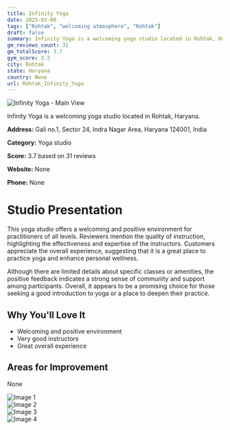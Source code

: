 ```yaml
---
title: Infinity Yoga
date: 2025-03-08
tags: ["Rohtak", "welcoming atmosphere", "Rohtak"]  
draft: false
summary: Infinity Yoga is a welcoming yoga studio located in Rohtak, Haryana.
gm_reviews_count: 31
gm_totalScore: 3.7
gym_score: 3.2
city: Rohtak
state: Haryana
country: None
url: Rohtak_Infinity_Yoga
---
```


<div className="aspect-[16/9] relative my-8">
  <img 
    src="https://lh5.googleusercontent.com/p/AF1QipPT5k4IkGde4JNgyJhDlwQUEuvs7vyPaHb7JcGj=w1920-h1080-k-no"
    alt="Infinity Yoga - Main View"
    className="object-cover absolute inset-0 w-full h-full rounded-lg"
  />
</div>

Infinity Yoga is a welcoming yoga studio located in Rohtak, Haryana.

**Address:** Gali no.1, Sector 24, Indra Nagar Area, Haryana 124001, India

**Category:** Yoga studio

**Score:** 3.7 based on 31 reviews

**Website:** None

**Phone:** None

# Studio Presentation

This yoga studio offers a welcoming and positive environment for practitioners of all levels. Reviewers mention the quality of instruction, highlighting the effectiveness and expertise of the instructors. Customers appreciate the overall experience, suggesting that it is a great place to practice yoga and enhance personal wellness.

Although there are limited details about specific classes or amenities, the positive feedback indicates a strong sense of community and support among participants. Overall, it appears to be a promising choice for those seeking a good introduction to yoga or a place to deepen their practice.

## Why You'll Love It

- Welcoming and positive environment
- Very good instructors
- Great overall experience

## Areas for Improvement

None

<div className="grid grid-cols-1 xl:grid-cols-2 gap-4 my-8">
<div className="aspect-[4/3] relative"><img src="https://lh5.googleusercontent.com/p/AF1QipNe6ZVIwlDyb67Q4H-7n4Zx3AQhbaLXLY96cJYE=w1920-h1080-k-no" alt="Image 1" className="object-cover absolute inset-0 w-full h-full rounded-lg" /></div>
<div className="aspect-[4/3] relative"><img src="https://lh5.googleusercontent.com/p/AF1QipN0mKwFgUgxFOCDBsq3Vj-Ww91aaooJ9MP-b9F1=w1920-h1080-k-no" alt="Image 2" className="object-cover absolute inset-0 w-full h-full rounded-lg" /></div>
<div className="aspect-[4/3] relative"><img src="https://lh5.googleusercontent.com/p/AF1QipNlL9f8vRjbDjoqEWY8Vhn3rqLuH3xK3bIkxHFj=w1920-h1080-k-no" alt="Image 3" className="object-cover absolute inset-0 w-full h-full rounded-lg" /></div>
<div className="aspect-[4/3] relative"><img src="https://lh5.googleusercontent.com/p/AF1QipNr0lcuBKO8v9Iaj9GbJSGBw8fzhdUHBOtVpU5d=w1920-h1080-k-no" alt="Image 4" className="object-cover absolute inset-0 w-full h-full rounded-lg" /></div>
</div>